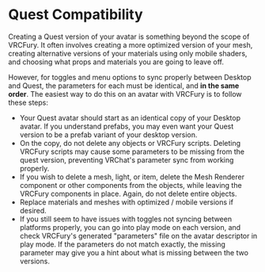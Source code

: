 # Quest Compatibility

Creating a Quest version of your avatar is something beyond the scope of VRCFury. It often involves creating a more
optimized version of your mesh, creating alternative versions of your materials using only mobile shaders,
and choosing what props and materials you are going to leave off.

However, for toggles and menu options to sync properly between Desktop and Quest, the parameters for each must
be identical, and **in the same order**. The easiest way to do this on an avatar with VRCFury is to follow these steps:

* Your Quest avatar should start as an identical copy of your Desktop avatar. If you understand prefabs, you may even
  want your Quest version to be a prefab variant of your desktop version.
* On the copy, do not delete any objects or VRCFury scripts. Deleting VRCFury scripts may cause some parameters to be
  missing from the quest version, preventing VRChat's parameter sync from working properly.
* If you wish to delete a mesh, light, or item, delete the Mesh Renderer component or other components from the objects,
  while leaving the VRCFury components in place. Again, do not delete entire objects.
* Replace materials and meshes with optimized / mobile versions if desired.
* If you still seem to have issues with toggles not syncing between platforms properly, you can go into play mode
  on each version, and check VRCFury's generated "parameters" file on the avatar descriptor in play mode. If the parameters
  do not match exactly, the missing parameter may give you a hint about what is missing between the two versions.
